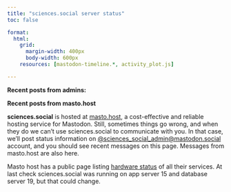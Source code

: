 ```yaml
---
title: "sciences.social server status"
toc: false

format:
  html:
    grid: 
      margin-width: 400px
      body-width: 600px
    resources: [mastodon-timeline.*, activity_plot.js]

---
```


::: {.column-margin}
<link rel="stylesheet" href="mastodon-timeline.css" />
**Recent posts from admins:**

<div id="mt-error">
</div>
<div class="mt-timeline"><div id="mt-body" class="mt-body" role="feed"><div class="loading-spinner"></div></div></div>
<script src="mastodon-timeline.js"></script>

**Recent posts from masto.host**
<div class="mt-timeline"><div id="mt-masto" class="mt-body" role="feed"><div class="loading-spinner"></div></div></div>
<script>
window.addEventListener("load", () => {

  const adminTimeline = new MastodonApi({
    container_body_id: "mt-body",
    error_elem_id: "mt-error",
    spinner_class: "loading-spinner",
    default_theme: "auto",
    instance_url: "https://mastodon.social",
    timeline_type: "profile",
    user_id: "111203165606723779",
    profile_name: "sciences_social_admin",
    hashtag_name: "",
    toots_limit: "3",
    hide_unlisted: true,
    hide_reblog: false,
    hide_replies: false,
    hide_preview_link: false,
    markdown_blockquote: false,
    hide_counter_bar: true,
    text_max_lines: "0",
    link_see_more: "See more",
  });

  const mastoTimeline = new MastodonApi({
    container_body_id: "mt-masto",
    error_elem_id: "mt-error",
    spinner_class: "loading-spinner",
    default_theme: "auto",
    instance_url: "https://mastodon.social",
    timeline_type: "profile",
    user_id: "317637",
    profile_name: "mastohost",
    hashtag_name: "",
    toots_limit: "25",
    hide_unlisted: true,
    hide_reblog: false,
    hide_replies: true,
    hide_preview_link: false,
    hide_emojos: false,
    markdown_blockquote: false,
    hide_counter_bar: true,
    text_max_lines: "0",
    link_see_more: "See more",
  });
});
</script>
:::

**sciences.social** is hosted at [masto.host](https://masto.host), a cost-effective and reliable hosting
service for Mastodon. Still, sometimes things go wrong, and when they do we can't use sciences.social to
communicate with you. In that case, we'll post status information on  [@sciences_social_admin@mastodon.social](https://mastodon.social/@sciences_social_admin) account, and you should
see recent messages on this page. Messages from masto.host are also here.

Masto host has a public page listing [hardware status](https://status.masto.host/) of all their services. At last check sciences.social
was running on app server 15 and database server 19, but that could change.